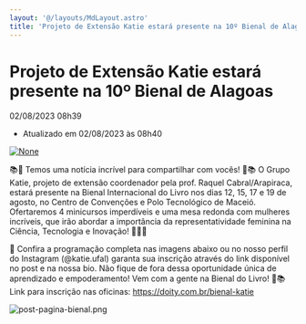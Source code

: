```yaml
---
layout: '@/layouts/MdLayout.astro'
title: 'Projeto de Extensão Katie estará presente na 10º Bienal de Alagoas — Campus Arapiraca'
---
```




Projeto de Extensão Katie estará presente na 10º Bienal de Alagoas
==================================================================






  

02/08/2023 08h39

 - Atualizado em 02/08/2023 às 08h40
 










[<Image src="https://arapiraca.ufal.br/graduacao/ciencia-da-computacao/institucional/informes/katie-na-bienal/%40%40images/977dd7e4-1a99-4422-8173-9179e95333a1.jpg" alt="None" inferSize />](/cpt/institucional/informes/katie-na-bienal/%40%40images/d7dde54f-6d78-4a07-b39e-e15c3fc57412.jpg)

📚🌟 Temos uma notícia incrível para compartilhar com vocês! 🌟📚 O Grupo Katie, projeto de extensão coordenador pela prof. Raquel Cabral/Arapiraca, estará presente na Bienal Internacional do Livro nos dias 12, 15, 17 e 19 de agosto, no Centro de Convenções e Polo Tecnológico de Maceió. Ofertaremos 4 minicursos imperdíveis e uma mesa redonda com mulheres incríveis, que irão abordar a importância da representatividade feminina na Ciência, Tecnologia e Inovação! 🚀👩‍🔬


📅 Confira a programação completa nas imagens abaixo ou no nosso perfil do Instagram (@katie.ufal) garanta sua inscrição através do link disponível no post e na nossa bio. Não fique de fora dessa oportunidade única de aprendizado e empoderamento! Vem com a gente na Bienal do Livro! 🎉📚   
Link para inscrição nas oficinas: https://doity.com.br/bienal-katie


<Image src="https://arapiraca.ufal.br/graduacao/ciencia-da-computacao/documentos/imagens/post-pagina-bienal.png/%40%40images/100f157d-ddc7-436d-bf67-6fa1b15b4f20.png" alt="post-pagina-bienal.png" inferSize />












